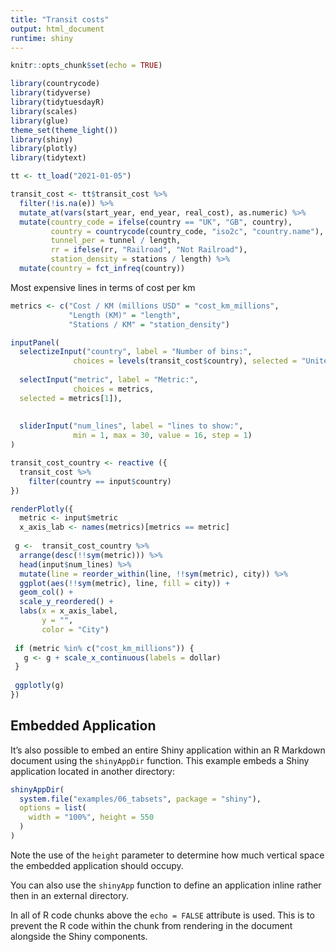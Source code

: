 ---
title: "Transit costs"
output: html_document
runtime: shiny
---

```{r setup, include=FALSE}
knitr::opts_chunk$set(echo = TRUE)
```

```{r}

library(countrycode)
library(tidyverse)
library(tidytuesdayR)
library(scales)
library(glue)
theme_set(theme_light())
library(shiny)
library(plotly)
library(tidytext)

tt <- tt_load("2021-01-05")

transit_cost <- tt$transit_cost %>%
  filter(!is.na(e)) %>%
  mutate_at(vars(start_year, end_year, real_cost), as.numeric) %>%
  mutate(country_code = ifelse(country == "UK", "GB", country),
         country = countrycode(country_code, "iso2c", "country.name"),
         tunnel_per = tunnel / length,
         rr = ifelse(rr, "Railroad", "Not Railroad"),
         station_density = stations / length) %>% 
  mutate(country = fct_infreq(country))
```




Most expensive lines in terms of cost per km

```{r eruptions, echo=FALSE}
metrics <- c("Cost / KM (millions USD" = "cost_km_millions",
             "Length (KM)" = "length",
             "Stations / KM" = "station_density")

inputPanel(
  selectizeInput("country", label = "Number of bins:",
              choices = levels(transit_cost$country), selected = "United States"),
  
  selectInput("metric", label = "Metric:",
              choices = metrics,
  selected = metrics[1]),
  
  
  sliderInput("num_lines", label = "lines to show:",
              min = 1, max = 30, value = 16, step = 1)
)

transit_cost_country <- reactive ({
  transit_cost %>% 
    filter(country == input$country) 
})

renderPlotly({
  metric <- input$metric
  x_axis_lab <- names(metrics)[metrics == metric]
  
 g <-  transit_cost_country %>% 
  arrange(desc(!!sym(metric))) %>% 
  head(input$num_lines) %>% 
  mutate(line = reorder_within(line, !!sym(metric), city)) %>% 
  ggplot(aes(!!sym(metric), line, fill = city)) +
  geom_col() +
  scale_y_reordered() +
  labs(x = x_axis_label,
       y = "",
       color = "City")
 
 if (metric %in% c("cost_km_millions")) {
   g <- g + scale_x_continuous(labels = dollar)
 }
 
 ggplotly(g)
})
```

## Embedded Application

It's also possible to embed an entire Shiny application within an R Markdown document using the `shinyAppDir` function. This example embeds a Shiny application located in another directory:

```{r tabsets, echo=FALSE}
shinyAppDir(
  system.file("examples/06_tabsets", package = "shiny"),
  options = list(
    width = "100%", height = 550
  )
)
```

Note the use of the `height` parameter to determine how much vertical space the embedded application should occupy.

You can also use the `shinyApp` function to define an application inline rather then in an external directory.

In all of R code chunks above the `echo = FALSE` attribute is used. This is to prevent the R code within the chunk from rendering in the document alongside the Shiny components.



